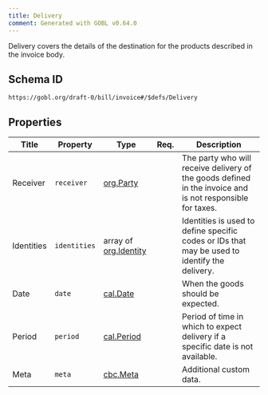 ```yaml
---
title: Delivery
comment: Generated with GOBL v0.64.0
---
```


Delivery covers the details of the destination for the products described in the invoice body.

## Schema ID

`https://gobl.org/draft-0/bill/invoice#/$defs/Delivery`

## Properties

| Title      | Property     | Type                                           | Req. | Description                                                                                               |
|------------|--------------|------------------------------------------------|------|-----------------------------------------------------------------------------------------------------------|
| Receiver   | `receiver`   | [org.Party](/draft-0/org/party)                |      | The party who will receive delivery of the goods defined in the invoice and is not responsible for taxes. |
| Identities | `identities` | array of [org.Identity](/draft-0/org/identity) |      | Identities is used to define specific codes or IDs that may be used to identify the delivery.             |
| Date       | `date`       | [cal.Date](/draft-0/cal/date)                  |      | When the goods should be expected.                                                                        |
| Period     | `period`     | [cal.Period](/draft-0/cal/period)              |      | Period of time in which to expect delivery if a specific date is not available.                           |
| Meta       | `meta`       | [cbc.Meta](/draft-0/cbc/meta)                  |      | Additional custom data.                                                                                   |

